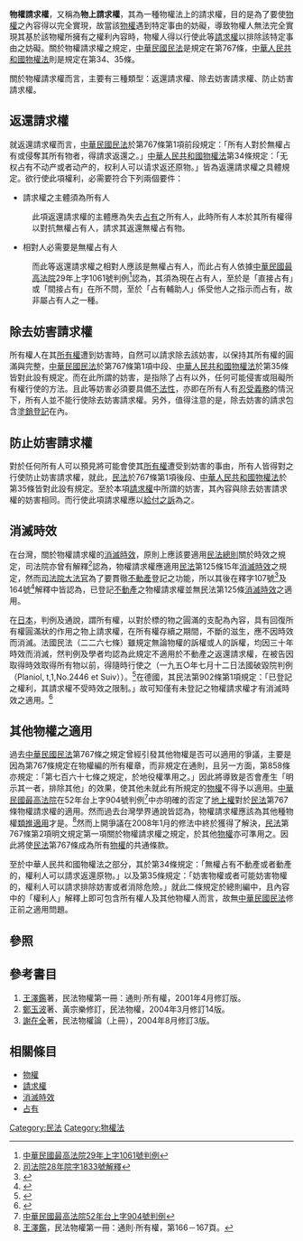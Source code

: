 {{noteTA
|1=zh-cn:占有;zh-tw:占有;zh-hk:佔有;
}}
'''物權請求權'''，又稱為'''物上請求權'''，其為一種物權法上的請求權，目的是為了要使[[物權|物權]]之內容得以完全實現，故當該[[物權|物權]]遇到特定事由的妨礙，導致物權人無法完全實現其基於該物權所擁有之權利內容時，物權人得以行使此等[[請求權|請求權]]以排除該特定事由之妨礙。關於物權請求權之規定，[[中華民國民法|中華民國民法]]是規定在第767條，[[中華人民共和國物權法|中華人民共和國物權法]]則是規定在第34、35條。

關於物權請求權而言，主要有三種類型：返還請求權、除去妨害請求權、防止妨害請求權。

==返還請求權==
就返還請求權而言，[[中華民國民法|中華民國民法]]於第767條第1項前段規定：「所有人對於無權占有或侵奪其所有物者，得請求返還之。」[[中華人民共和國物權法|中華人民共和國物權法]]第34條規定：「无权占有不动产或者动产的，权利人可以请求返还原物。」皆為返還請求權之具體規定。欲行使此項權利，必需要符合下列兩個要件：
*請求權之主體須為所有人
:此項返還請求權的主體應為失去[[占有|占有]]之所有人，此時所有人本於其所有權得以對抗無權占有人，請求其返還無權占有物。
*相對人必需要是無權占有人
:而此等返還請求權之相對人應該是無權占有人，而此占有人依據[[中華民國最高法院|中華民國最高法院]]29年上字1061號判例<ref>[http://jirs.judicial.gov.tw/FINT/FINTQRY04.asp?hir=all&N0=29&sel_jword=%B1%60%A5%CE%A6r%A7O&N1=%A4W&N2=1061&Y1=&M1=1&D1=1&Y2=&M2=12&D2=31&kt=&kw=&keyword=&sdate=00000101&edate=99991231&ktitle=&lc1=&lc2=&lc3=&hi=all&EXEC=%ACd++%B8%DF&datatype=jtype&typeid=A&recordNo=1 中華民國最高法院29年上字1061號判例]{{Dead link|date=2019年11月 |bot=InternetArchiveBot |fix-attempted=yes }}</ref>認為，其須為現在占有人，至於是「直接占有」或「間接占有」在所不問，至於「占有輔助人」係受他人之指示而占有，故非屬占有人之一種。

==除去妨害請求權==
所有權人在其[[所有權|所有權]]遭到妨害時，自然可以請求除去該妨害，以保持其所有權的圓滿與完整，[[中華民國民法|中華民國民法]]於第767條第1項中段、[[中華人民共和國物權法|中華人民共和國物權法]]於第35條皆對此設有規定。而在此所謂的妨害，是指除了占有以外，任何可能侵害或阻礙所有權行使的方法。且此等妨害必須要具備[[不法性|不法性]]，亦即在所有人有[[忍受義務|忍受義務]]的情況下，所有人並不能行使除去妨害請求權。另外，值得注意的是，除去妨害的請求包含[[塗銷登記|塗銷登記]]在內。
==防止妨害請求權==
對於任何所有人可以預見將可能會使其[[所有權|所有權]]遭受到妨害的事由，所有人皆得對之行使防止妨害請求權，就此，[[中華民國民法|民法]]於767條第1項後段、[[中華人民共和國物權法|中華人民共和國物權法]]於第35條皆對此設有規定。至於本項[[請求權|請求權]]中所謂的妨害，其內容與除去妨害請求權的妨害相同。而行使此項請求權應以[[給付之訴|給付之訴]]為之。

==消滅時效==
在台灣，關於物權請求權的[[消滅時效|消滅時效]]，原則上應該要適用[[民法總則|民法總則]]關於時效之規定，司法院亦曾有解釋<ref>[http://jirs.judicial.gov.tw/FINT/FINTQRY04.asp?hir=all&N0=&sel_jword=%B1%60%A5%CE%A6r%A7O&N1=&N2=1833&Y1=&M1=1&D1=1&Y2=&M2=12&D2=31&kt=&kw=&keyword=&sdate=00000101&edate=99991231&ktitle=&lc1=&lc2=&lc3=&hi=all&EXEC=%ACd++%B8%DF&datatype=ctype&typeid=C&recordNo=1 司法院28年院字1833號解釋]{{Dead link|date=2019年11月 |bot=InternetArchiveBot |fix-attempted=yes }}</ref>認為，物權請求權應適用[[民法|民法]]第125條15年[[消滅時效|消滅時效]]之規定，然而[[司法院大法官|司法院大法官]]為了要貫徹[[不動產|不動產]]登記之功能，所以其後在釋字107號<ref>{{Cite web |url=http://www.judicial.gov.tw/constitutionalcourt/p03_01.asp?expno=107 |title=釋字107號解釋 |access-date=2009-03-31 |archive-date=2018-01-28 |archive-url=https://web.archive.org/web/20180128080431/http://www.judicial.gov.tw/constitutionalcourt/p03_01.asp?expno=107 |dead-url=no }}</ref>及164號<ref>{{Cite web |url=http://www.judicial.gov.tw/constitutionalcourt/p03_01.asp?expno=164 |title=釋字164號解釋 |access-date=2009-03-31 |archive-date=2018-01-28 |archive-url=https://web.archive.org/web/20180128072742/http://www.judicial.gov.tw/constitutionalcourt/p03_01.asp?expno=164 |dead-url=no }}</ref>解釋中皆認為，已登記[[不動產|不動產]]之物權請求權並無民法第125條[[消滅時效|消滅時效]]之適用。

在[[日本|日本]]，判例及通說，謂所有權，以對於標的物之圓滿的支配為內容，具有回復所有權圓滿狀的作用之物上請求權，在所有權存續之期間，不斷的滋生，應不因時效而消滅。法國民法（二二六七條）雖規定無論物權的訴權或人的訴權，均因三十年時效而消滅，然判例及學者均認為此規定不適用於不動產之返還請求權，在被告因取得時效取得所有物以前，得隨時行使之（一九五○年七月十二日法國破毀院判例（Planiol, t,1,No.2446 et Suiv））。<ref>{{Cite web |url=http://www.judicial.gov.tw/constitutionalcourt/P03_01_detail.asp?expno=107&showtype=%B7N%A8%A3%AE%D1 |title=釋字107號解釋，史尚寬大法官不同意見書 |access-date=2009-06-27 |archive-date=2005-04-19 |archive-url=https://web.archive.org/web/20050419123635/http://www.judicial.gov.tw/constitutionalcourt/P03_01_detail.asp?expno=107&showtype=%C3%A6%C2%84%C2%8F%C3%A8%C2%A6%C2%8B%C3%A6%C2%9B%C2%B8 |dead-url=no }}</ref>在德國，其民法第902條第1項規定：「已登記之權利，其請求權不受時效之限制。」故可知僅有未登記之物權請求權才有消滅時效之適用。<ref>{{Cite web |url=http://www.judicial.gov.tw/constitutionalcourt/P03_01_detail.asp?expno=164&showtype=%B7N%A8%A3%AE%D1 |title=釋字164號解釋，鄭玉波大法官不同意見書 |access-date=2009-06-27 |archive-date=2005-09-07 |archive-url=https://web.archive.org/web/20050907042221/http://www.judicial.gov.tw/constitutionalcourt/P03_01_detail.asp?expno=164&showtype=%C3%A6%C2%84%C2%8F%C3%A8%C2%A6%C2%8B%C3%A6%C2%9B%C2%B8 |dead-url=no }}</ref>

==其他物權之適用==
過去[[中華民國民法|中華民國民法]]第767條之規定曾經引發其他物權是否可以適用的爭議，主要是因為第767條規定在物權編的所有權章，而非規定在通則，且另一方面，第858條亦規定：「第七百六十七條之規定，於地役權準用之。」因此將導致是否會產生「明示其一者，排除其他」的效果，使其他未就此有所規定的[[物權|物權]]不得予以適用。[[中華民國最高法院|中華民國最高法院]]在52年台上字904號判例<ref>[http://jirs.judicial.gov.tw/FINT/FINTQRY04.asp?hir=all&N0=52&sel_jword=%A5x%A4W&N1=%A5x%A4W&N2=904&Y1=&M1=1&D1=1&Y2=&M2=12&D2=31&kt=&kw=&keyword=&sdate=00000101&edate=99991231&ktitle=&lc1=&lc2=&lc3=&hi=all&EXEC=%ACd++%B8%DF&datatype=jtype&typeid=A&recordNo=1 中華民國最高法院52年台上字904號判例]{{Dead link|date=2019年11月 |bot=InternetArchiveBot |fix-attempted=yes }}</ref>中亦明確的否定了[[地上權|地上權]]對於[[中華民國民法|民法]]第767條物權請求權的適用。然而過去台灣學界通說皆認為，物權請求權應該為其他種物權[[類推適用|類推適用]]才是。<ref>[[王澤鑑|王澤鑑]]，民法物權第一冊：通則‧所有權，第166－167頁。</ref>然而上開爭議在2008年1月的修法中終於獲得了解決，[[中華民國民法|民法]]第767條第2項明文規定第一項關於物權請求權之規定，於其他[[物權|物權]]亦可準用之。因此將使[[中華民國民法|民法]]第767條成為所有[[物權|物權]]的共通條款。

至於中華人民共和國物權法之部分，其於第34條規定：「無權占有不動產或者動產的，權利人可以請求返還原物。」以及第35條規定：「妨害物權或者可能妨害物權的，權利人可以請求排除妨害或者消除危險。」就此二條規定於總則編中，且內容中的「權利人」解釋上即可包含所有權人及其他物權人而言，故無[[中華民國民法|中華民國民法]]修正前之適用問題。

==參照==
{{wikisource|中華民國民法}}
{{wikisource|中華人民共和國物權法}}
<references />

==參考書目==
#[[王澤鑑|王澤鑑]]著，民法物權第一冊：通則‧所有權，2001年4月修訂版。
#[[鄭玉波|鄭玉波]]著、黃宗樂修訂，民法物權，2004年3月修訂14版。
#[[謝在全|謝在全]]著，民法物權論（上冊），2004年8月修訂3版。

==相關條目==
*[[物權|物權]]
*[[請求權|請求權]]
*[[消滅時效|消滅時效]]
*[[占有|占有]]

[[Category:民法|Category:民法]]
[[Category:物權法|Category:物權法]]